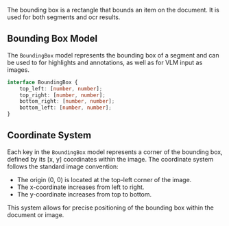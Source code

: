 The bounding box is a rectangle that bounds an item on the document. It is used for both segments and ocr results.

## Bounding Box Model

The `BoundingBox` model represents the bounding box of a segment and can be used to for highlights and annotations, as well as for VLM input as images.

```typescript
interface BoundingBox {
    top_left: [number, number];
    top_right: [number, number];
    bottom_right: [number, number];
    bottom_left: [number, number];
}
```

## Coordinate System

Each key in the `BoundingBox` model represents a corner of the bounding box, defined by its [x, y] coordinates within the image. The coordinate system follows the standard image convention:

- The origin (0, 0) is located at the top-left corner of the image.
- The x-coordinate increases from left to right.
- The y-coordinate increases from top to bottom.

This system allows for precise positioning of the bounding box within the document or image.
